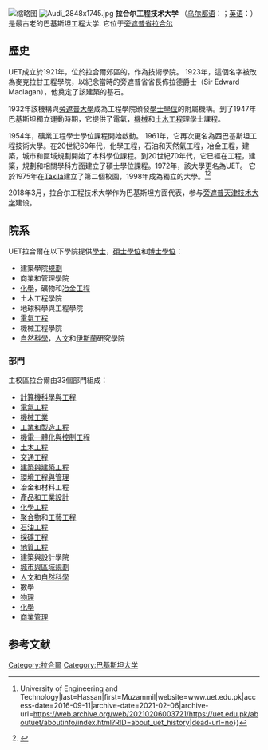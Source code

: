 {{Infobox_University
|name            =拉合爾工程技術大學
|native_name     =جامعہ انجینئری و ٹیکنالوجی لاہور
|latin_name      =
|image           =
|motto           = 
| established = {{Start date|1921}}
| closed = <!-- {{End date|df=yes|YYYY}} -->
| type = 
| affiliation =
| endowment =
| budget =
| officer_in_charge =
| chairman =
| chancellor = [[Malik_Muhammad_Rafique_Rajwana|Malik Muhammad Rafique Rajwana]], [[Governor_of_Punjab,_Pakistan|Governor of Punjab]]
| president =
| vice-president =
| superintendent =
| provost =
| vice_chancellor = [[Fazal_Ahmad_Khalid|Prof. Dr. Fazal Ahmad Khalid]]
| rector =
| principal =
| dean =
| director =
| head_label = 
| head = 
| academic_staff =
| administrative_staff =
| students = 10,738
| undergrad =
| postgrad =
| doctoral =
| other =
| city = [[拉合尔|拉合尔]]
| state =
| province =[[旁遮普省|旁遮普省]]
| country = {{PAK}}
| coor =
| campus =
| former_names = Mughalpura Technical College, Maclagan Engineering College
| free_label =
| free =
| colors = 
| colours = 
| athletics =
| sports =
| nickname = '''UET Lahore'''
| mascot = UETian
| affiliations = [[Pakistan_Engineering_Council|Pakistan Engineering Council]], [[Higher_Education_Commission_(Pakistan)|Higher Education Commission]]
| website = {{URL|uet.edu.pk/}}
| logo = 
| footnotes =
}}
[[File:UET_Main_Block.jpg|缩略图]]
[[File:Audi_2848x1745.jpg|thumb]]
'''拉合尔工程技术大学''' （[[乌尔都语|乌尔都语]]：'''{{lang|ur|جامعہ ہندسیات و طرزیات، لاہور}}'''；[[英语|英语]]：'''{{lang|en|University of Engineering and Technology, Lahore}}'''） 是最古老的巴基斯坦工程大学. 它位于[[旁遮普省|旁遮普省]][[拉合尔|拉合尔]]
==歷史==
UET成立於1921年，位於拉合爾郊區的，作為技術學院。 1923年，這個名字被改為麥克拉甘工程學院，以紀念當時的旁遮普省省長佈拉德爵士（Sir Edward Maclagan），他奠定了該建築的基石。

1932年該機構與[[旁遮普大學|旁遮普大學]]成為工程學院頒發[[學士學位|學士學位]]的附屬機構。到了1947年巴基斯坦獨立運動時期，它提供了電氣，[[機械工程|機械]]和[[土木工程|土木工程]]理學士課程。

1954年，礦業工程學士學位課程開始啟動。 1961年，它再次更名為西巴基斯坦工程技術大學。在20世紀60年代，化學工程，石油和天然氣工程，冶金工程，建築，城市和區域規劃開始了本科學位課程。到20世紀70年代，它已經在工程，建築，規劃和相關學科方面建立了碩士學位課程。1972年，該大學更名為UET。 它於1975年在[[Taxila（modern）|Taxila]]建立了第二個校園，1998年成為獨立的大學。<ref>{{Cite web|url=http://www.uet.edu.pk/aboutuet/aboutinfo/index.html?RID=about_uet_history|title=UET Lahore {{!}} University of Engineering and Technology|last=Hassan|first=Muzammil|website=www.uet.edu.pk|access-date=2016-09-11|archive-date=2021-02-06|archive-url=https://web.archive.org/web/20210206003721/https://uet.edu.pk/aboutuet/aboutinfo/index.html?RID=about_uet_history|dead-url=no}}</ref><ref>{{cite web|url= http://www.uet.edu.pk/aboutuet/aboutinfo/index.html?RID=about_uet_factsheet|title= UET Facts in Numbers|accessdate= 9 May 2017|archive-date= 2021-01-31|archive-url= https://web.archive.org/web/20210131191027/https://uet.edu.pk/aboutuet/aboutinfo/index.html?RID=about_uet_factsheet|dead-url= no}}</ref>


2018年3月，拉合尔工程技术大学作为巴基斯坦方面代表，参与[[旁遮普天津技术大学|旁遮普天津技术大学]]建设。

==院系==
UET拉合爾在以下學院提供[[學士學位|學士]]，[[碩士學位|碩士學位]]和[[博士學位|博士學位]]：

*建築學院[[規劃|規劃]]
*商業和管理學院
* [[化學|化學]]，礦物和[[冶金工程|冶金工程]]
*土木工程學院
*地球科學與工程學院
* [[電氣工程|電氣工程]]
*機械工程學院
* [[自然科學|自然科學]]，[[人文|人文]]和[[伊斯蘭|伊斯蘭]]研究學院

===部門===
主校區拉合爾由33個部門組成：

* [[計算機科學與工程|計算機科學與工程]]
* [[電氣工程|電氣工程]]
* [[機械工業|機械工業]]
* [[工業工程|工業和製造工程]]
* [[機電一體化|機電一體化與控制工程]]
* [[土木工程|土木工程]]
* [[交通工程|交通工程]]
* [[建築工程|建築與建築工程]]
* [[環境工程|環境工程與管理]]
*冶金和材料工程
* [[工業設計|產品和工業設計]]
* [[化學工程|化學工程]]
* [[聚合物工程|聚合物]]和[[工藝工程|工藝工程]]
* [[石油工程|石油工程]]
* [[採礦工程|採礦工程]]
* [[地質工程|地質工程]]
*建築與設計學院
* [[城市規劃|城市與區域規劃]]
* [[人文|人文]]和[[自然科學|自然科學]]
*數學
* [[物理|物理]]
* [[化學|化學]]
* [[商業管理|商業管理]]

==参考文献==
{{reflist}}

{{DEFAULTSORT: University of Engineering and Technology, Lahore}}
[[Category:拉合爾|Category:拉合爾]]
[[Category:巴基斯坦大学|Category:巴基斯坦大学]]